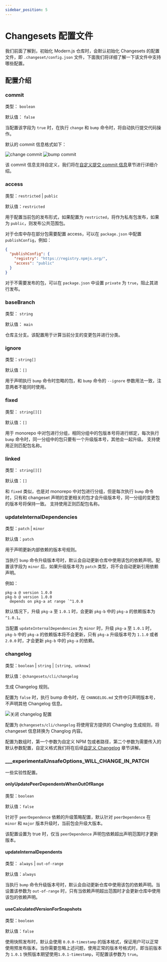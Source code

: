 ```yaml
---
sidebar_position: 5
---
```


# Changesets 配置文件

我们前面了解到，初始化 Modern.js 仓库时，会默认初始化 Changesets 的配置文件，即 `.changeset/config.json` 文件，下面我们将详细了解一下该文件中支持哪些配置。

## 配置介绍

### commit

类型： `boolean`

默认值： `false`

当配置该字段为 `true` 时，在执行 `change` 和 `bump` 命令时，将自动执行提交代码操作。

默认的 commit 信息格式如下：

![change commit](https://lf3-static.bytednsdoc.com/obj/eden-cn/zq-uylkvT/ljhwZthlaukjlkulzlp/changeset-change-commit-info.png)
![bump commit](https://lf3-static.bytednsdoc.com/obj/eden-cn/zq-uylkvT/ljhwZthlaukjlkulzlp/changeset-bump-commit-info.png)

该 commit 信息支持自定义，我们将在[自定义提交 commit 信息](/guides/topic-detail/changesets/commit)章节进行详细介绍。

### access

类型：`restricted` | `public`

默认值：`restricted`

用于配置当前包的发布形式，如果配置为 `restricted`，将作为私有包发布，如果为 `public`，则发布公共范围包。

对于仓库中存在部分包需要配置 access，可以在 `package.json` 中配置 `publishConfig`，例如：

```json title=package.json
{
  "publishConfig": {
    "registry": "https://registry.npmjs.org/",
    "access": "public"
  }
}
```

对于不需要发布的包，可以在 `package.json` 中设置 `private` 为 `true`，阻止其进行发布。

### baseBranch

类型： `string`

默认值： `main`

仓库主分支。该配置用于计算当前分支的变更包并进行分类。

### ignore

类型：`string[]`

默认值：`[]`

用于声明执行 `bump` 命令时忽略的包，和 `bump` 命令的 `--ignore` 参数用法一致，注意两者不能同时使用。

### fixed

类型： `string[][]`

默认值：`[]`

用于 monorepo 中对包进行分组，相同分组中的包版本号将进行绑定，每次执行 `bump` 命令时，同一分组中的包只要有一个升级版本号，其他会一起升级。
支持使用正则匹配包名称。

### linked

类型： `string[][]`

默认值：`[]`

和 `fixed` 类似，也是对 monorepo 中对包进行分组，但是每次执行 `bump` 命令时，只有和 changeset 声明的变更相关的包才会升级版本号，同一分组的变更包的版本号将保持一致。
支持使用正则匹配包名称。

### updateInternalDependencies

类型：`patch` | `minor`

默认值：`patch`

用于声明更新内部依赖的版本号规则。

当执行 `bump` 命令升级版本号时，默认会自动更新仓库中使用该包的依赖声明。配置该字段为 `minor` 后，如果升级版本号为 `patch` 类型，将不会自动更新引用依赖声明。

例如：

```
pkg-a @ version 1.0.0
pkg-b @ version 1.0.0
  depends on pkg-a at range `^1.0.0
```

默认情况下，升级 `pkg-a` 至 `1.0.1` 时，会更新 `pkg-b` 中的 `pkg-a` 的依赖版本为 `^1.0.1`。

当配置 `updateInternalDependencies` 为 `minor` 时，升级 `pkg-a` 至 `1.0.1` 时，`pkg-b` 中的 `pkg-a` 的依赖版本将不会更新，只有 `pkg-a` 升级版本号为 `1.1.0` 或者 `2.0.0` 时，才会更新 `pkg-b` 中的 `pkg-a` 的依赖。

### changelog

类型：`boolean` | `string` | `[string, unknow]`

默认值：`@changesets/cli/changelog`

生成 Changelog 规则。

配置为 `false` 时，执行 bump 命令时，在 `CHANGELOG.md` 文件中只声明版本号，不声明其他 Changelog 信息。

![关闭 changelog 配置](https://lf3-static.bytednsdoc.com/obj/eden-cn/zq-uylkvT/ljhwZthlaukjlkulzlp/changeset-empty-changelog.png)

配置为 `@changesets/cli/changelog` 将使用官方提供的 Changlog 生成规则，将 changeset 信息转换为 Changlog 内容。

配置为数组时，第一个参数为自定义 NPM 包或者路径，第二个参数为需要传入的默认参数配置，自定义格式我们将在后续[自定义 Changelog](/guides/topic-detail/changesets/changelog) 章节讲解。

### \_\_\_experimentalUnsafeOptions_WILL_CHANGE_IN_PATCH

一些实验性配置。

#### onlyUpdatePeerDependentsWhenOutOfRange

类型：`boolean`

默认值：`false`

针对于 `peerDependence` 依赖的升级策略配置，默认针对 `peerDependence` 在 `minor` 和 `major` 版本升级时，当前包会升级大版本。

该配置设置为 true 时，仅当 `peerDependence` 声明包依赖超出声明范围时才更新版本。

#### updateInternalDependents

类型： `always` | `out-of-range`

默认值：`always`

当执行 `bump` 命令升级版本号时，默认会自动更新仓库中使用该包的依赖声明。当设置该参数为 `out-of-range` 时，只有当依赖声明超出范围时才会更新仓库中使用该包的依赖声明。

#### useCalculatedVersionForSnapshots

类型：`boolean`

默认值：`false`

使用快照发布时，默认会使用 `0.0.0-timestamp` 的版本格式，保证用户可以正常使用预发布版本。当你需要忽略上述问题，使用正常的版本号格式时，即当前版本为 `1.0.1` 快照版本期望使用`1.0.1-timestamp`，可配置该参数为 `true`。
